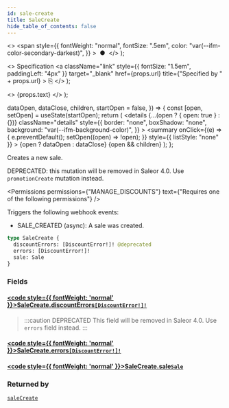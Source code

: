 ```yaml
---
id: sale-create
title: SaleCreate
hide_table_of_contents: false
---
```


  <>
    <span
      style={{
        fontWeight: "normal",
        fontSize: ".5em",
        color: "var(--ifm-color-secondary-darkest)",
      }}
    >
      &nbsp;●&nbsp;
    </span>
  </>
);

  <>
    Specification
    <a
      className="link"
      style={{ fontSize: "1.5em", paddingLeft: "4px" }}
      target="\_blank"
      href={props.url}
      title={"Specified by " + props.url}
    >
      ⎘
    </a>
  </>
);

  <>
    <span className={props.class}>{props.text}</span>
  </>
);


  dataOpen,
  dataClose,
  children,
  startOpen = false,
}) => {
  const [open, setOpen] = useState(startOpen);
  return (
    <details
      {...(open ? { open: true } : {})}
      className="details"
      style={{
        border: "none",
        boxShadow: "none",
        background: "var(--ifm-background-color)",
      }}
    >
      <summary
        onClick={(e) => {
          e.preventDefault();
          setOpen((open) => !open);
        }}
        style={{ listStyle: "none" }}
      >
        {open ? dataOpen : dataClose}
      </summary>
      {open && children}
    </details>
  );
};

Creates a new sale.

DEPRECATED: this mutation will be removed in Saleor 4.0. Use `promotionCreate` mutation instead.

<Permissions
  permissions={"MANAGE_DISCOUNTS"}
  text={"Requires one of the following permissions"}
/>

Triggers the following webhook events:

- SALE_CREATED (async): A sale was created.

```graphql
type SaleCreate {
  discountErrors: [DiscountError!]! @deprecated
  errors: [DiscountError!]!
  sale: Sale
}
```

### Fields

#### [<code style={{ fontWeight: 'normal' }}>SaleCreate.<b>discountErrors</b></code>](#)<Bullet />[`[DiscountError!]!`](../../../api-reference/discounts/objects/discount-error) <Badge class="badge badge--deprecated badge--secondary" text="deprecated"/> <Badge class="badge badge--secondary" text="non-null"/> <Badge class="badge badge--secondary" text="object"/>

> :::caution DEPRECATED
> This field will be removed in Saleor 4.0. Use `errors` field instead.
> :::

#### [<code style={{ fontWeight: 'normal' }}>SaleCreate.<b>errors</b></code>](#)<Bullet />[`[DiscountError!]!`](../../../api-reference/discounts/objects/discount-error) <Badge class="badge badge--secondary" text="non-null"/> <Badge class="badge badge--secondary" text="object"/>

>

#### [<code style={{ fontWeight: 'normal' }}>SaleCreate.<b>sale</b></code>](#)<Bullet />[`Sale`](../../../api-reference/discounts/objects/sale) <Badge class="badge badge--secondary" text="object"/>

>

### Returned by

[`saleCreate`](../../../api-reference/discounts/mutations/sale-create) <Badge class="badge badge--secondary" text="mutation"/>


